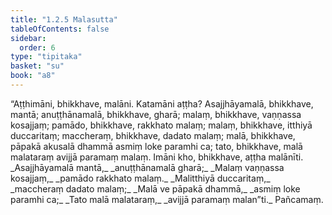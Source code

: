 ```yaml
---
title: "1.2.5 Malasutta"
tableOfContents: false
sidebar:
  order: 6
type: "tipitaka"
basket: "su"
book: "a8"
---
```



<DynamicBreadcrumb />

<Division number="15" book="a8">

<Paragraph number="168" book="a8">
“Aṭṭhimāni, bhikkhave, malāni. Katamāni aṭṭha? Asajjhāyamalā, bhikkhave, mantā; anuṭṭhānamalā, bhikkhave, gharā; malaṃ, bhikkhave, vaṇṇassa kosajjaṃ; pamādo, bhikkhave, rakkhato malaṃ; malaṃ, bhikkhave, itthiyā duccaritaṃ; maccheraṃ, bhikkhave, dadato malaṃ; malā, bhikkhave, pāpakā akusalā dhammā asmiṃ loke paramhi ca; tato, bhikkhave, malā malataraṃ avijjā paramaṃ malaṃ. Imāni kho, bhikkhave, aṭṭha malānīti.
</Paragraph>

<Paragraph number="169" type="verses" book="a8">
_Asajjhāyamalā mantā,_  
_anuṭṭhānamalā gharā;_  
_Malaṃ vaṇṇassa kosajjaṃ,_  
_pamādo rakkhato malaṃ._  

</Paragraph>

<Paragraph number="170" type="verses" book="a8">
_Malitthiyā duccaritaṃ,_  
_maccheraṃ dadato malaṃ;_  
_Malā ve pāpakā dhammā,_  
_asmiṃ loke paramhi ca;_  
_Tato malā malataraṃ,_  
_avijjā paramaṃ malan”ti._  


</Paragraph>
</Division>

<Paragraph number="171" type="center" book="a8">
Pañcamaṃ.
</Paragraph>